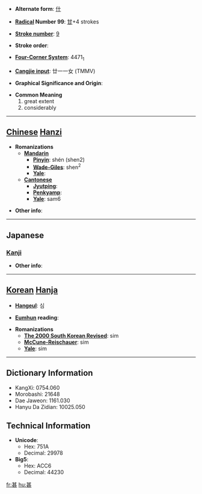 * '''Alternate form''': [[什]]

* '''[[Wiktionary:Chinese radical index| Radical]] Number 99''': [[Wiktionary:Chinese radical index 甘|甘]]+4 strokes

* '''[[Wiktionary:Chinese total strokes index|Stroke number]]''': [[Wiktionary:Chinese total strokes index 9|9]]

* '''Stroke order''': 

* '''[[Wiktionary:Chinese four corner index|Four-Corner System]]''': 4471<sub>1</sub>

* '''[[Wiktionary:Chinese Cangjie index|Cangjie input]]''': 廿一一女 (TMMV)

* '''Graphical Significance and Origin''': 

* '''Common Meaning'''
*#great extent
*# considerably


----

== [[Chinese]] [[Hanzi]] ==

* '''Romanizations'''
** '''[[Mandarin]]'''
*** '''[[Pinyin]]''': shén (shen2)
*** '''[[Wade-Giles]]''': shen<sup>2</sup>
*** '''[[Yale]]''': 
** '''[[Cantonese]]'''
*** '''[[Jyutping]]''':
*** '''[[Penkyamp]]''': 
*** '''[[Yale]]''': sam6

* '''Other info''': 

----

==Japanese==
===[[Kanji]]===
{{kanji|on readings=[[しん]] (shin), [[じん]] (jin)|kun readings=[[はなはだ]] (hanahada), [[なに]] (nani)}}

* '''Other info''':  

----

== [[Korean]] [[Hanja]] ==

* '''[[Hangeul]]''': 심

* '''[[Eumhun]] reading''': 

* '''Romanizations'''
** '''[[The 2000 South Korean Revised Romanization|The 2000 South Korean Revised]]''': sim
** '''[[McCune-Reischauer]]''': sim
** '''[[Yale]]''': sim

----

== Dictionary Information ==

* KangXi: 0754.060
* Morobashi: 21648
* Dae Jaweon: 1161.030
* Hanyu Da Zidian: 10025.050

== Technical Information ==

* '''Unicode''':
** Hex: 751A
** Decimal: 29978
* '''Big5''':
** Hex: ACC6
** Decimal: 44230

[[fr:甚]]
[[hu:甚]]